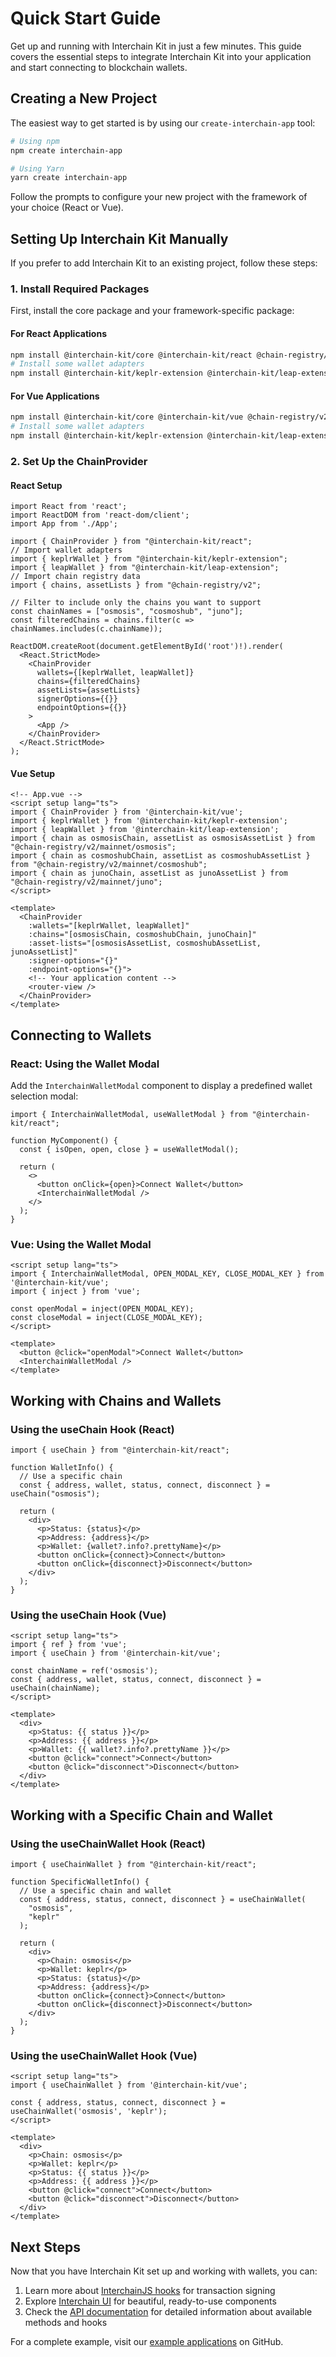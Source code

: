 # Quick Start Guide

Get up and running with Interchain Kit in just a few minutes. This guide covers the essential steps to integrate Interchain Kit into your application and start connecting to blockchain wallets.

## Creating a New Project

The easiest way to get started is by using our `create-interchain-app` tool:

```bash
# Using npm
npm create interchain-app

# Using Yarn
yarn create interchain-app
```

Follow the prompts to configure your new project with the framework of your choice (React or Vue).

## Setting Up Interchain Kit Manually

If you prefer to add Interchain Kit to an existing project, follow these steps:

### 1. Install Required Packages

First, install the core package and your framework-specific package:

#### For React Applications

```bash
npm install @interchain-kit/core @interchain-kit/react @chain-registry/v2
# Install some wallet adapters
npm install @interchain-kit/keplr-extension @interchain-kit/leap-extension
```

#### For Vue Applications

```bash
npm install @interchain-kit/core @interchain-kit/vue @chain-registry/v2
# Install some wallet adapters
npm install @interchain-kit/keplr-extension @interchain-kit/leap-extension
```

### 2. Set Up the ChainProvider

#### React Setup

```tsx
import React from 'react';
import ReactDOM from 'react-dom/client';
import App from './App';

import { ChainProvider } from "@interchain-kit/react";
// Import wallet adapters
import { keplrWallet } from "@interchain-kit/keplr-extension";
import { leapWallet } from "@interchain-kit/leap-extension";
// Import chain registry data
import { chains, assetLists } from "@chain-registry/v2";

// Filter to include only the chains you want to support
const chainNames = ["osmosis", "cosmoshub", "juno"];
const filteredChains = chains.filter(c => chainNames.includes(c.chainName));

ReactDOM.createRoot(document.getElementById('root')!).render(
  <React.StrictMode>
    <ChainProvider
      wallets={[keplrWallet, leapWallet]}
      chains={filteredChains}
      assetLists={assetLists}
      signerOptions={{}}
      endpointOptions={{}}
    >
      <App />
    </ChainProvider>
  </React.StrictMode>
);
```

#### Vue Setup

```vue
<!-- App.vue -->
<script setup lang="ts">
import { ChainProvider } from '@interchain-kit/vue';
import { keplrWallet } from '@interchain-kit/keplr-extension';
import { leapWallet } from '@interchain-kit/leap-extension';
import { chain as osmosisChain, assetList as osmosisAssetList } from "@chain-registry/v2/mainnet/osmosis";
import { chain as cosmoshubChain, assetList as cosmoshubAssetList } from "@chain-registry/v2/mainnet/cosmoshub";
import { chain as junoChain, assetList as junoAssetList } from "@chain-registry/v2/mainnet/juno";
</script>

<template>
  <ChainProvider 
    :wallets="[keplrWallet, leapWallet]"
    :chains="[osmosisChain, cosmoshubChain, junoChain]"
    :asset-lists="[osmosisAssetList, cosmoshubAssetList, junoAssetList]"
    :signer-options="{}"
    :endpoint-options="{}">
    <!-- Your application content -->
    <router-view />
  </ChainProvider>
</template>
```

## Connecting to Wallets

### React: Using the Wallet Modal

Add the `InterchainWalletModal` component to display a predefined wallet selection modal:

```tsx
import { InterchainWalletModal, useWalletModal } from "@interchain-kit/react";

function MyComponent() {
  const { isOpen, open, close } = useWalletModal();

  return (
    <>
      <button onClick={open}>Connect Wallet</button>
      <InterchainWalletModal />
    </>
  );
}
```

### Vue: Using the Wallet Modal

```vue
<script setup lang="ts">
import { InterchainWalletModal, OPEN_MODAL_KEY, CLOSE_MODAL_KEY } from '@interchain-kit/vue';
import { inject } from 'vue';

const openModal = inject(OPEN_MODAL_KEY);
const closeModal = inject(CLOSE_MODAL_KEY);
</script>

<template>
  <button @click="openModal">Connect Wallet</button>
  <InterchainWalletModal />
</template>
```

## Working with Chains and Wallets

### Using the useChain Hook (React)

```tsx
import { useChain } from "@interchain-kit/react";

function WalletInfo() {
  // Use a specific chain
  const { address, wallet, status, connect, disconnect } = useChain("osmosis");
  
  return (
    <div>
      <p>Status: {status}</p>
      <p>Address: {address}</p>
      <p>Wallet: {wallet?.info?.prettyName}</p>
      <button onClick={connect}>Connect</button>
      <button onClick={disconnect}>Disconnect</button>
    </div>
  );
}
```

### Using the useChain Hook (Vue)

```vue
<script setup lang="ts">
import { ref } from 'vue';
import { useChain } from '@interchain-kit/vue';

const chainName = ref('osmosis');
const { address, wallet, status, connect, disconnect } = useChain(chainName);
</script>

<template>
  <div>
    <p>Status: {{ status }}</p>
    <p>Address: {{ address }}</p>
    <p>Wallet: {{ wallet?.info?.prettyName }}</p>
    <button @click="connect">Connect</button>
    <button @click="disconnect">Disconnect</button>
  </div>
</template>
```

## Working with a Specific Chain and Wallet

### Using the useChainWallet Hook (React)

```tsx
import { useChainWallet } from "@interchain-kit/react";

function SpecificWalletInfo() {
  // Use a specific chain and wallet
  const { address, status, connect, disconnect } = useChainWallet(
    "osmosis",
    "keplr"
  );
  
  return (
    <div>
      <p>Chain: osmosis</p>
      <p>Wallet: keplr</p>
      <p>Status: {status}</p>
      <p>Address: {address}</p>
      <button onClick={connect}>Connect</button>
      <button onClick={disconnect}>Disconnect</button>
    </div>
  );
}
```

### Using the useChainWallet Hook (Vue)

```vue
<script setup lang="ts">
import { useChainWallet } from '@interchain-kit/vue';

const { address, status, connect, disconnect } = useChainWallet('osmosis', 'keplr');
</script>

<template>
  <div>
    <p>Chain: osmosis</p>
    <p>Wallet: keplr</p>
    <p>Status: {{ status }}</p>
    <p>Address: {{ address }}</p>
    <button @click="connect">Connect</button>
    <button @click="disconnect">Disconnect</button>
  </div>
</template>
```



## Next Steps

Now that you have Interchain Kit set up and working with wallets, you can:

1. Learn more about [InterchainJS hooks](https://docs.hyperweb.io/interchain-kit/hooks) for transaction signing
2. Explore [Interchain UI](https://github.com/hyperweb-io/interchain-ui) for beautiful, ready-to-use components
3. Check the [API documentation](https://docs.hyperweb.io/interchain-kit/api) for detailed information about available methods and hooks

For a complete example, visit our [example applications](https://github.com/hyperweb-io/interchain-kit/tree/main/examples) on GitHub.
